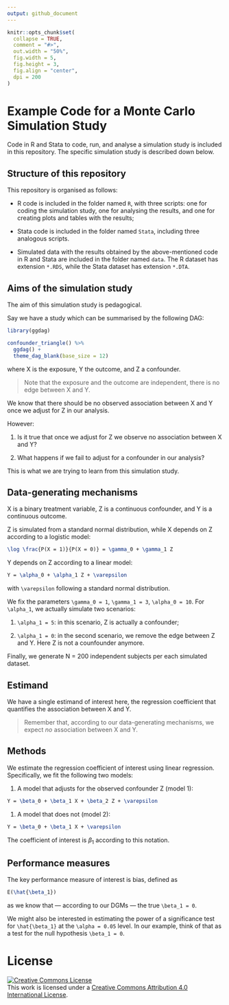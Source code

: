 ```yaml
---
output: github_document
---
```


<!-- README.md is generated from README.Rmd. Please edit that file -->

```r
knitr::opts_chunk$set(
  collapse = TRUE,
  comment = "#>",
  out.width = "50%",
  fig.width = 5,
  fig.height = 3,
  fig.align = "center",
  dpi = 200
)
```

# Example Code for a Monte Carlo Simulation Study

Code in R and Stata to code, run, and analyse a simulation study is included in this repository.
The specific simulation study is described down below.

## Structure of this repository

This repository is organised as follows:

* R code is included in the folder named `R`, with three scripts: one for coding the simulation study, one for analysing the results, and one for creating plots and tables with the results;

* Stata code is included in the folder named `Stata`, including three analogous scripts.

* Simulated data with the results obtained by the above-mentioned code in R and Stata are included in the folder named `data`.
  The R dataset has extension `*.RDS`, while the Stata dataset has extension `*.DTA`.

## Aims of the simulation study

The aim of this simulation study is pedagogical.

Say we have a study which can be summarised by the following DAG:

```r
library(ggdag)

confounder_triangle() %>%
  ggdag() +
  theme_dag_blank(base_size = 12)
```

where X is the exposure, Y the outcome, and Z a confounder.

> Note that the exposure and the outcome are independent, there is no edge between X and Y.

We know that there should be no observed association between X and Y once we adjust for Z in our analysis.

However:

1. Is it true that once we adjust for Z we observe no association between X and Y?

1. What happens if we fail to adjust for a confounder in our analysis?

This is what we are trying to learn from this simulation study.

## Data-generating mechanisms

X is a binary treatment variable, Z is a continuous confounder, and Y is a continuous outcome.

Z is simulated from a standard normal distribution, while X depends on Z according to a logistic model:
```tex
\log \frac{P(X = 1)}{P(X = 0)} = \gamma_0 + \gamma_1 Z
```

Y depends on Z according to a linear model:
```tex
Y = \alpha_0 + \alpha_1 Z + \varepsilon
```
with `\varepsilon` following a standard normal distribution.

We fix the parameters `\gamma_0 = 1`, `\gamma_1 = 3`, `\alpha_0 = 10`.
For `\alpha_1`, we actually simulate two scenarios:

1. `\alpha_1 = 5`: in this scenario, Z is actually a confounder;

1. `\alpha_1 = 0`: in the second scenario, we remove the edge between Z and Y. Here Z is not a counfounder anymore.

Finally, we generate N = 200 independent subjects per each simulated dataset.

## Estimand

We have a single estimand of interest here, the regression coefficient that quantifies the association between X and Y.

> Remember that, according to our data-generating mechanisms, we expect _no_ association between X and Y.

## Methods

We estimate the regression coefficient of interest using linear regression.
Specifically, we fit the following two models:

1. A model that adjusts for the observed confounder Z (model 1):
```tex
Y = \beta_0 + \beta_1 X + \beta_2 Z + \varepsilon
```

1. A model that does not (model 2):
```tex
Y = \beta_0 + \beta_1 X + \varepsilon
```

The coefficient of interest is $\beta_1$ according to this notation.

## Performance measures

The key performance measure of interest is bias, defined as
```tex
E(\hat{\beta_1})
```
as we know that — according to our DGMs — the true `\beta_1 = 0`.

We might also be interested in estimating the power of a significance test for `\hat{\beta_1}` at the `\alpha = 0.05` level.
In our example, think of that as a test for the null hypothesis `\beta_1 = 0`.

# License

<a rel="license" href="http://creativecommons.org/licenses/by/4.0/">
    <img alt="Creative Commons License" style="border-width:0" src="https://i.creativecommons.org/l/by/4.0/88x31.png" />
</a>
<br />
This work is licensed under a <a rel="license" href="http://creativecommons.org/licenses/by/4.0/">Creative Commons Attribution 4.0 International License</a>.
